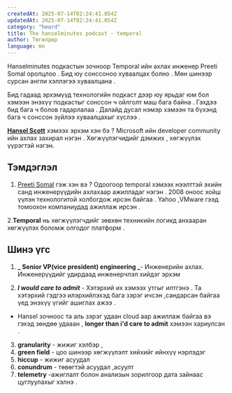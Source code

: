 ```yaml
---
createdAt: 2025-07-14T02:24:41.054Z
updatedAt: 2025-07-14T02:24:41.054Z
category: "heard"
title: The hanselminutes podcast - temporal
author: Төгөлдөр
language: mn
---
```


Hanselminutes подкастын зочноор Temporal ийн ахлах инженер Preeti Somal оролцлоо . Бид юу сонссоноо хуваалцах болно . Мөн шинээр сурсан англи хэллэгээ хуваалцана .

Бид гадаад эрхэмүүд технологийн подкаст дээр юу ярьдаг юм бол хэмээн энэхүү подкастыг сонссон ч ойлголт маш бага байна . Гэхдээ бид бага ч болов гадарлалаа . Далайд дусал нэмэр хэмээн та бүхэнд бага ч сонссон зүйлээ хуваалцахыг хүслээ .

[**Hansel Scott**](https://www.hanselman.com/about) хэмээх эрхэм хэн бэ ?
Microsoft ийн developer community ийн ахлах захирал нэгэн . Хөгжүүлэгчидийг дэмжих , хөгжүүлэх үүрэгтэй нэгэн.

## Тэмдэглэл

1. [Preeti Somal](https://www.linkedin.com/in/preeti-somal-131890/) гэж хэн вэ ? Одоогоор temporal хэмээх нээлттэй эхийн санд инженерүүдийн ахлахаар ажилладаг нэгэн . 2008 оноос хойш үүлэн технологитой холбогдож ирсэн байгаа . Yahoo ,VMware гээд томоохон компаниудад ажиллаж ирсэн .

2.**Temporal** нь хөгжүүлэгчдийг зөвхөн техникийн логикд анхааран хөгжүүлэх боломж олгодог платформ .

## Шинэ үгс

1. **_ Senior VP(vice president) engineering _**- Инженерийн ахлах. Инженерүүдийг удирдаад инженерчлэл хийдэг эрхэм

2. **_I would care to admit_** - Хэтэрхий их хэмээх утгыг илтгэнэ . Та хэтэрхий гэдгээ илэрхийлэхэд бага зэрэг ичсэн ,сандарсан байгаа үед энэхүү үгийг ашиглах ажээ .

- Hansel зочноос та аль зэрэг удаан cloud аар ажиллаж байгаа вэ гэхэд зөндөө удааан , **longer than i'd care to admit** хэмээн хариулсан .

3. **granularity** - жижиг хэлбэр ,
4. **green field** - цоо шинээр хөгжүүлэлт хийхийг ийнхүү нэрлэдэг
5. **hiccup** - жижиг асуудал
6. **conundrum** - төвөгтэй асуудал ,асуулт
7. **telemetry** -ажиглалт болон анализын зорилгоор дата зайнаас цуглуулахыг хэлнэ .
